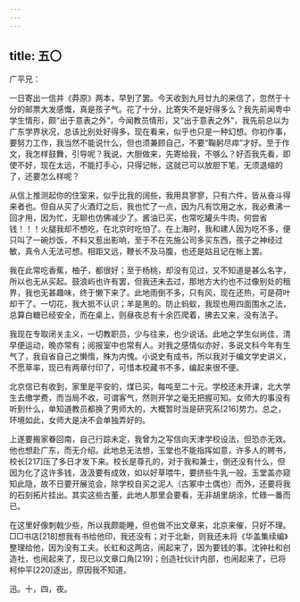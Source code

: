 ```yaml
---
---
---
```

title: 五〇
---




广平兄：

一日寄出一信并《莽原》两本，早到了罢。今天收到九月廿九的来信了，忽然于十分的邮票大发感慨，真是孩子气。花了十分，比寄失不是好得多么？我先前闻粤中学生情形，颇“出于意表之外”，今闻教员情形，又“出于意表之外”，我先前总以为广东学界状况，总该比别处好得多，现在看来，似乎也只是一种幻想。你初作事，要努力工作，我当然不能说什么，但也须兼顾自己，不要“鞠躬尽瘁”才好。至于作文，我怎样鼓舞，引导呢？我说，大胆做来，先寄给我，不够么？好否我先看，即使不好，现在太远，不能打手心，只得记帐，这就已可以放胆下笔，无须退缩的了，还要怎么样呢？

从信上推测起你的住室来，似乎比我的阔些，我用具寥寥，只有六件，皆从奋斗得来者也。但自从买了火酒灯之后，我也忙了一点，因为凡有饮用之水，我必煮沸一回才用，因为忙，无聊也仿佛减少了。酱油已买，也常吃罐头牛肉，何尝省钱！！！火腿我却不想吃，在北京时吃怕了。在上海时，我和建人因为吃不多，便只叫了一碗炒饭，不料又惹出影响，至于不在先施公司多买东西，孩子之神经过敏，真令人无法可想。相距又远，鞭长不及马腹，也还是姑且记在帐上罢。

我在此常吃香蕉，柚子，都很好；至于杨桃，却没有见过，又不知道是甚么名字，所以也无从买起。鼓浪屿也许有罢，但我还未去过，那地方大约也不过像别处的租界，我也无甚趣味，终于懒下来了。此地雨倒不多，只有风，现在还热，可是荷叶却干了。一切花，我大抵不认识；羊是黑的。防止蚂蚁，我现也用四面围水之法，总算白糖已经安全，而在桌上，则昼夜总有十余匹爬着，拂去又来，没有法子。

我现在专取闭关主义，一切教职员，少与往来，也少说话。此地之学生似尚佳，清早便运动，晚亦常有；阅报室中也常有人。对我之感情似亦好，多说文科今年有生气了，我自省自己之懒惰，殊为内愧。小说史有成书，所以我对于编文学史讲义，不愿草率，现已有两章付印了，可惜本校藏书不多，编起来很不便。

北京信已有收到，家里是平安的，煤已买，每吨至二十元。学校还未开课，北大学生去缴学费，而当局不收，可谓客气，然则开学之毫无把握可知。女师大的事没有听到什么，单知道教员都换了男师大的，大概暂时当是研究系[216]势力。总之，环境如此，女师大是决不会单独弄好的。

上遂要搬家眷回南，自己行踪未定，我曾为之写信向天津学校设法，但恐亦无效。他也想赴广东，而无介绍。此地总无法想，玉堂也不能指挥如意，许多人的聘书，校长[217]压了多日才发下来。校长是尊孔的，对于我和兼士，倒还没有什么，但因为化了这许多钱，汲汲要有成效，如以好草喂牛，要挤些牛乳一般。玉堂盖亦窥知此隐，故不日要开展览会，除学校自买之泥人（古冢中土偶也）而外，还要将我的石刻拓片挂出。其实这些古董，此地人那里会要看，无非胡里胡涂，忙碌一番而已。

在这里好像刺戟少些，所以我颇能睡，但也做不出文章来，北京来催，只好不理。□□书店[218]想我有书给他印，我还没有；对于北新，则我还未将《华盖集续编》整理给他，因为没有工夫。长虹和这两店，闹起来了，因为要钱的事。沈钟社和创造社，也闹起来了，现已以文章口角[219]；创造社伙计内部，也闹起来了，已将柯仲平[220]逐出，原因我不知道。

迅。十，四，夜。